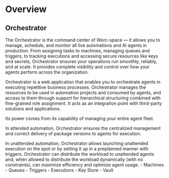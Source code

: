 # Overview

## Orchestrator

The Orchestrator is the command center of Worc-space — it allows you to manage, schedule, and monitor all live automations and AI agents in production. From assigning tasks to machines, managing queues and triggers, to tracking executions and accessing secure resources like keys and secrets, Orchestrator ensures your operations run smoothly, reliably, and at scale. 
It provides complete visibility and control over how your agents perform across the organization.

Orchestrator is a web application that enables you to orchestrate agents in executing repetitive business processes. Orchestrator manages the resources to be used in automation projects and consumed by agents, and access to them through support for hierarchical structuring combined with fine-grained role assignment. It acts as an integration point with third-party solutions and applications.

Its power comes from its capability of managing your entire agent fleet.

In attended automation, Orchestrator ensures the centralized management and correct delivery of package versions to agents for execution.

In unattended automation, Orchestrator allows launching unattended execution on the spot or by setting it up in a preplanned manner with triggers. Orchestrator can distribute the workload to unattended agents and, when allowed to distribute the workload dynamically (with no constraints), can maximize efficiency and optimize agent usage.
    - Machines
    - Queues
    - Triggers
    - Executions
    - Key Store
    - Vault